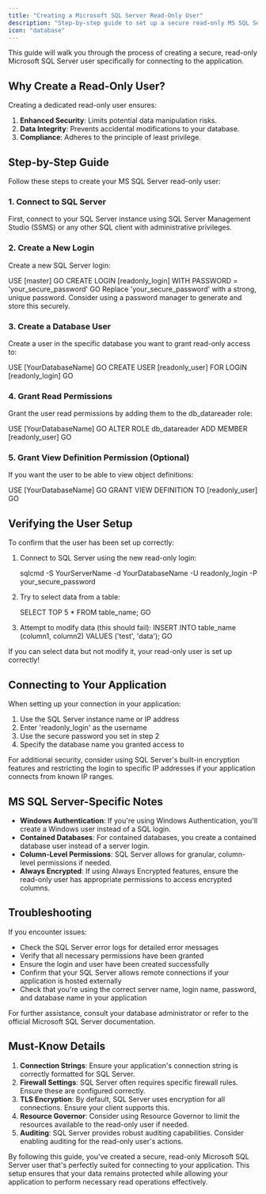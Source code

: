 ```yaml
---
title: "Creating a Microsoft SQL Server Read-Only User"
description: "Step-by-step guide to set up a secure read-only MS SQL Server user"
icon: "database"
---
```


<Note>
    This guide will walk you through the process of creating a secure, read-only
    Microsoft SQL Server user specifically for connecting to the application.
</Note>

## Why Create a Read-Only User?

Creating a dedicated read-only user ensures:

1. **Enhanced Security**: Limits potential data manipulation risks.
2. **Data Integrity**: Prevents accidental modifications to your database.
3. **Compliance**: Adheres to the principle of least privilege.

## Step-by-Step Guide

Follow these steps to create your MS SQL Server read-only user:

### 1. Connect to SQL Server

First, connect to your SQL Server instance using SQL Server Management Studio (SSMS) or any other SQL client with administrative privileges.

### 2. Create a New Login

Create a new SQL Server login:

<CodeBlock language="sql">
    USE [master] GO CREATE LOGIN [readonly_login] WITH PASSWORD =
    'your_secure_password' GO
</CodeBlock>

<Warning>
    Replace 'your_secure_password' with a strong, unique password. Consider
    using a password manager to generate and store this securely.
</Warning>

### 3. Create a Database User

Create a user in the specific database you want to grant read-only access to:

<CodeBlock language="sql">
    USE [YourDatabaseName] GO CREATE USER [readonly_user] FOR LOGIN
    [readonly_login] GO
</CodeBlock>

### 4. Grant Read Permissions

Grant the user read permissions by adding them to the db_datareader role:

<CodeBlock language="sql">
    USE [YourDatabaseName] GO ALTER ROLE db_datareader ADD MEMBER
    [readonly_user] GO
</CodeBlock>

### 5. Grant View Definition Permission (Optional)

If you want the user to be able to view object definitions:

<CodeBlock language="sql">
    USE [YourDatabaseName] GO GRANT VIEW DEFINITION TO [readonly_user] GO
</CodeBlock>

## Verifying the User Setup

To confirm that the user has been set up correctly:

1. Connect to SQL Server using the new read-only login:

    <CodeBlock language="bash">
        sqlcmd -S YourServerName -d YourDatabaseName -U readonly_login -P
        your_secure_password
    </CodeBlock>

2. Try to select data from a table:

    <CodeBlock language="sql">SELECT TOP 5 * FROM table_name; GO</CodeBlock>

3. Attempt to modify data (this should fail):
    <CodeBlock language="sql">
        INSERT INTO table_name (column1, column2) VALUES ('test', 'data'); GO
    </CodeBlock>

<Tip>
    If you can select data but not modify it, your read-only user is set up
    correctly!
</Tip>

## Connecting to Your Application

When setting up your connection in your application:

1. Use the SQL Server instance name or IP address
2. Enter 'readonly_login' as the username
3. Use the secure password you set in step 2
4. Specify the database name you granted access to

<Info>
    For additional security, consider using SQL Server's built-in encryption
    features and restricting the login to specific IP addresses if your
    application connects from known IP ranges.
</Info>

## MS SQL Server-Specific Notes

-   **Windows Authentication**: If you're using Windows Authentication, you'll create a Windows user instead of a SQL login.
-   **Contained Databases**: For contained databases, you create a contained database user instead of a server login.
-   **Column-Level Permissions**: SQL Server allows for granular, column-level permissions if needed.
-   **Always Encrypted**: If using Always Encrypted features, ensure the read-only user has appropriate permissions to access encrypted columns.

## Troubleshooting

If you encounter issues:

-   Check the SQL Server error logs for detailed error messages
-   Verify that all necessary permissions have been granted
-   Ensure the login and user have been created successfully
-   Confirm that your SQL Server allows remote connections if your application is hosted externally
-   Check that you're using the correct server name, login name, password, and database name in your application

For further assistance, consult your database administrator or refer to the official Microsoft SQL Server documentation.

## Must-Know Details

1. **Connection Strings**: Ensure your application's connection string is correctly formatted for SQL Server.
2. **Firewall Settings**: SQL Server often requires specific firewall rules. Ensure these are configured correctly.
3. **TLS Encryption**: By default, SQL Server uses encryption for all connections. Ensure your client supports this.
4. **Resource Governor**: Consider using Resource Governor to limit the resources available to the read-only user if needed.
5. **Auditing**: SQL Server provides robust auditing capabilities. Consider enabling auditing for the read-only user's actions.

By following this guide, you've created a secure, read-only Microsoft SQL Server user that's perfectly suited for connecting to your application. This setup ensures that your data remains protected while allowing your application to perform necessary read operations effectively.
